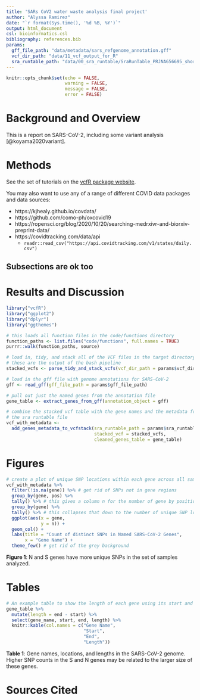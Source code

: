 ```yaml
---
title: 'SARs CoV2 water waste analysis final project'
author: "Alyssa Ramirez"
date: "`r format(Sys.time(), '%d %B, %Y')`"
output: html_document
csl: bioinformatics.csl
bibliography: references.bib
params:
  gff_file_path: "data/metadata/sars_refgenome_annotation.gff"
  vcf_dir_path: "data/11_vcf_output_for_R"
  sra_runtable_path: "data/00_sra_runtable/SraRunTable_PRJNA656695_short_example.txt"
---
```


```r
knitr::opts_chunk$set(echo = FALSE,
                      warning = FALSE,
                      message = FALSE,
                      error = FALSE)
```

# Background and Overview

This is a report on SARS-CoV-2, including some variant analysis [@koyama2020variant].

# Methods

See the set of tutorials on the [vcfR package website](https://knausb.github.io/vcfR_documentation/index.html).

You may also want to use any of a range of different COVID data packages and data sources:

* https://kjhealy.github.io/covdata/
* https://github.com/como-ph/oxcovid19
* https://ropensci.org/blog/2020/10/20/searching-medrxivr-and-biorxiv-preprint-data/
* https://covidtracking.com/data/api
  * `readr::read_csv("https://api.covidtracking.com/v1/states/daily.csv")`

## Subsections are ok too

# Results and Discussion

```r
library("vcfR")
library("ggplot2")
library("dplyr")
library("ggthemes")

# this loads all function files in the code/functions directory
function_paths <- list.files("code/functions", full.names = TRUE)
purrr::walk(function_paths, source)
```

```r
# load in, tidy, and stack all of the VCF files in the target directory
# these are the output of the bash pipeline
stacked_vcfs <- parse_tidy_and_stack_vcfs(vcf_dir_path = params$vcf_dir_path)

# load in the gff file with genome annotations for SARS-CoV-2
gff <- read_gff(gff_file_path = params$gff_file_path)

# pull out just the named genes from the annotation file
gene_table <- extract_genes_from_gff(annotation_object = gff)

# combine the stacked vcf table with the gene names and the metadata from
# the sra runtable file
vcf_with_metadata <-
  add_genes_metadata_to_vcfstack(sra_runtable_path = params$sra_runtable_path,
                                 stacked_vcf = stacked_vcfs,
                                 cleaned_genes_table = gene_table)
```

# Figures

```r
# create a plot of unique SNP locations within each gene across all samples
vcf_with_metadata %>%
  filter(!is.na(gene)) %>% # get rid of SNPs not in gene regions
  group_by(gene, pos) %>%
  tally() %>% # this gives a column n for the number of gene by position
  group_by(gene) %>%
  tally() %>% # this collapses that down to the number of unique SNP locations
  ggplot(aes(x = gene,
             y = n)) +
  geom_col() +
  labs(title = "Count of distinct SNPs in Named SARS-CoV-2 Genes",
       x = "Gene Name") +
  theme_few() # get rid of the grey background
```

**Figure 1**: N and S genes have more unique SNPs in the set of samples analyzed.

# Tables

```r
# An example table to show the length of each gene using its start and end
gene_table %>%
  mutate(length = end - start) %>%
  select(gene_name, start, end, length) %>%
  knitr::kable(col.names = c("Gene Name",
                             "Start",
                             "End",
                             "Length"))
```

**Table 1**: Gene names, locations, and lengths in the SARS-CoV-2 genome. Higher SNP counts in the S and N genes may be related to the larger size of these genes.

# Sources Cited
